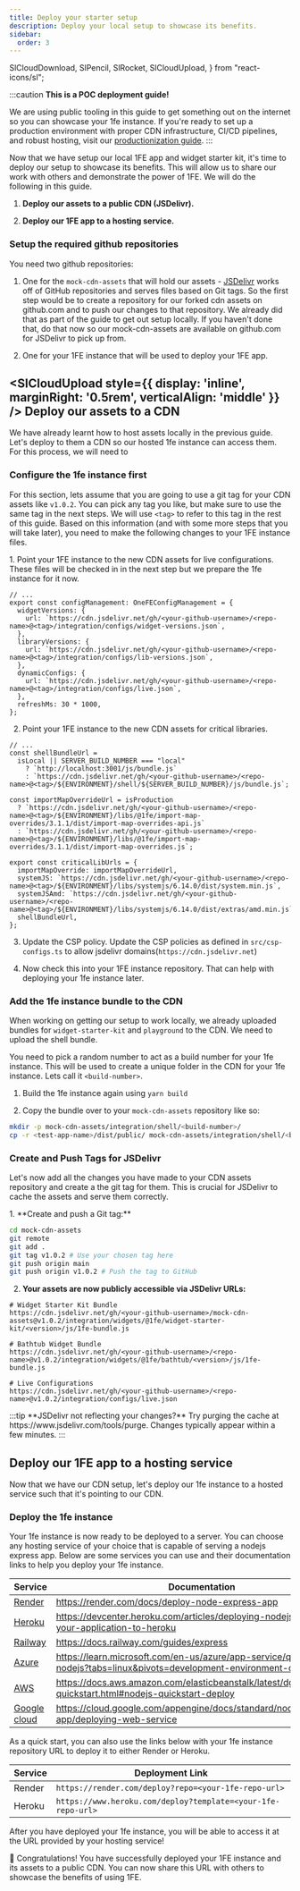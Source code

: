 ```yaml
---
title: Deploy your starter setup
description: Deploy your local setup to showcase its benefits.
sidebar:
  order: 3
---
```


  SlCloudDownload,
  SlPencil,
  SlRocket,
  SlCloudUpload,
} from "react-icons/sl";

:::caution
**This is a POC deployment guide!**

We are using public tooling in this guide to get something out on the internet so you can showcase your 1fe instance. If you're ready to set up a production environment with proper CDN infrastructure, CI/CD pipelines, and robust hosting, visit our [productionization guide](../../platform-guides/productionize).
:::

Now that we have setup our local 1FE app and widget starter kit, it's time to deploy our setup to showcase its benefits. This will allow us to share our work with others and demonstrate the power of 1FE. We will do the following in this guide.

<div className="prose">

1. **Deploy our assets to a public CDN (JSDelivr).**

2. **Deploy our 1FE app to a hosting service.**

</div>

### Setup the required github repositories

You need two github repositories:

<div className="prose">

1. One for the `mock-cdn-assets` that will hold our assets - [JSDelivr](https://www.jsdelivr.com/) works off of GitHub repositories and serves files based on Git tags. So the first step would be to create a repository for our forked cdn assets on github.com and to push our changes to that repository. We already did that as part of the guide to get out setup locally. If you haven't done that, do that now so our mock-cdn-assets are available on github.com for JSDelivr to pick up from.

2. One for your 1FE instance that will be used to deploy your 1FE app.

</div>

## <SlCloudUpload style={{ display: 'inline', marginRight: '0.5rem', verticalAlign: 'middle' }} /> Deploy our assets to a CDN

We have already learnt how to host assets locally in the previous guide. Let's deploy to them a CDN so our hosted 1fe instance can access them. For this process, we will need to

### Configure the 1fe instance first

For this section, lets assume that you are going to use a git tag for your CDN assets like `v1.0.2`. You can pick any tag you like, but make sure to use the same tag in the next steps. We will use `<tag>` to refer to this tag in the rest of this guide. Based on this information (and with some more steps that you will take later), you need to make the following changes to your 1FE instance files.

<div className="prose">
1. Point your 1FE instance to the new CDN assets for live configurations. These files will be checked in in the next step but we prepare the 1fe instance for it now.

```tsx title="src/config/ecosystem-configs.ts" {4,7,10}
// ...
export const configManagement: OneFEConfigManagement = {
  widgetVersions: {
    url: `https://cdn.jsdelivr.net/gh/<your-github-username>/<repo-name>@<tag>/integration/configs/widget-versions.json`,
  },
  libraryVersions: {
    url: `https://cdn.jsdelivr.net/gh/<your-github-username>/<repo-name>@<tag>/integration/configs/lib-versions.json`,
  },
  dynamicConfigs: {
    url: `https://cdn.jsdelivr.net/gh/<your-github-username>/<repo-name>@<tag>/integration/configs/live.json`,
  },
  refreshMs: 30 * 1000,
};
```

2. Point your 1FE instance to the new CDN assets for critical libraries.

```tsx title="src/config/ecosystem-configs.ts" {3,5,9,10}
// ...
const shellBundleUrl =
  isLocal || SERVER_BUILD_NUMBER === "local"
    ? `http://localhost:3001/js/bundle.js`
    : `https://cdn.jsdelivr.net/gh/<your-github-username>/<repo-name>@<tag>/${ENVIRONMENT}/shell/${SERVER_BUILD_NUMBER}/js/bundle.js`;

const importMapOverrideUrl = isProduction
  ? `https://cdn.jsdelivr.net/gh/<your-github-username>/<repo-name>@<tag>/${ENVIRONMENT}/libs/@1fe/import-map-overrides/3.1.1/dist/import-map-overrides-api.js`
  : `https://cdn.jsdelivr.net/gh/<your-github-username>/<repo-name>@<tag>/${ENVIRONMENT}/libs/@1fe/import-map-overrides/3.1.1/dist/import-map-overrides.js`;

export const criticalLibUrls = {
  importMapOverride: importMapOverrideUrl,
  systemJS: `https://cdn.jsdelivr.net/gh/<your-github-username>/<repo-name>@<tag>/${ENVIRONMENT}/libs/systemjs/6.14.0/dist/system.min.js`,
  systemJSAmd: `https://cdn.jsdelivr.net/gh/<your-github-username>/<repo-name>@<tag>/${ENVIRONMENT}/libs/systemjs/6.14.0/dist/extras/amd.min.js`,
  shellBundleUrl,
};
```

3. Update the CSP policy.
   Update the CSP policies as defined in `src/csp-configs.ts` to allow jsdelivr domains(`https://cdn.jsdelivr.net`)

4. Now check this into your 1FE instance repository. That can help with deploying your 1fe instance later.

</div>

### Add the 1fe instance bundle to the CDN

When working on getting our setup to work locally, we already uploaded bundles for `widget-starter-kit` and `playground` to the CDN. We need to upload the shell bundle.

You need to pick a random number to act as a build number for your 1fe instance. This will be used to create a unique folder in the CDN for your 1fe instance. Lets call it `<build-number>`.

<div className="prose">

1. Build the 1fe instance again using `yarn build`

2. Copy the bundle over to your `mock-cdn-assets` repository like so:

</div>

```bash
mkdir -p mock-cdn-assets/integration/shell/<build-number>/
cp -r <test-app-name>/dist/public/ mock-cdn-assets/integration/shell/<build-number>/
```

### Create and Push Tags for JSDelivr

Let's now add all the changes you have made to your CDN assets repository and create a the git tag for them. This is crucial for JSDelivr to cache the assets and serve them correctly.

<div className="prose">
1. **Create and push a Git tag:**

```bash
cd mock-cdn-assets
git remote
git add .
git tag v1.0.2 # Use your chosen tag here
git push origin main
git push origin v1.0.2 # Push the tag to GitHub
```

2. **Your assets are now publicly accessible via JSDelivr URLs:**

```
# Widget Starter Kit Bundle
https://cdn.jsdelivr.net/gh/<your-github-username>/mock-cdn-assets@v1.0.2/integration/widgets/@1fe/widget-starter-kit/<version>/js/1fe-bundle.js

# Bathtub Widget Bundle
https://cdn.jsdelivr.net/gh/<your-github-username>/<repo-name>@v1.0.2/integration/widgets/@1fe/bathtub/<version>/js/1fe-bundle.js

# Live Configurations
https://cdn.jsdelivr.net/gh/<your-github-username>/<repo-name>@v1.0.2/integration/configs/live.json
```

</div>
:::tip
**JSDelivr not reflecting your changes?** Try purging the cache at https://www.jsdelivr.com/tools/purge. Changes typically appear within a few minutes.
:::

## Deploy our 1FE app to a hosting service

Now that we have our CDN setup, let's deploy our 1fe instance to a hosted service such that it's pointing to our CDN.

### Deploy the 1fe instance

Your 1fe instance is now ready to be deployed to a server. You can choose any hosting service of your choice that is capable of serving a nodejs express app. Below are some services you can use and their documentation links to help you deploy your 1fe instance.

| Service                                                          | Documentation                                                                                                       |
| ---------------------------------------------------------------- | ------------------------------------------------------------------------------------------------------------------- |
| [Render](https://render.com/)                                    | https://render.com/docs/deploy-node-express-app                                                                     |
| [Heroku](https://www.heroku.com/)                                | https://devcenter.heroku.com/articles/deploying-nodejs#deploy-your-application-to-heroku                            |
| [Railway](https://railway.app/)                                  | https://docs.railway.com/guides/express                                                                             |
| [Azure](https://azure.microsoft.com/en-us/services/app-service/) | https://learn.microsoft.com/en-us/azure/app-service/quickstart-nodejs?tabs=linux&pivots=development-environment-cli |
| [AWS](https://aws.amazon.com/)                                   | https://docs.aws.amazon.com/elasticbeanstalk/latest/dg/nodejs-quickstart.html#nodejs-quickstart-deploy              |
| [Google cloud](https://cloud.google.com/)                        | https://cloud.google.com/appengine/docs/standard/nodejs/building-app/deploying-web-service                          |

As a quick start, you can also use the links below with your 1fe instance repository URL to deploy it to either Render or Heroku.

| Service | Deployment Link                                              |
| ------- | ------------------------------------------------------------ |
| Render  | `https://render.com/deploy?repo=<your-1fe-repo-url>`         |
| Heroku  | `https://www.heroku.com/deploy?template=<your-1fe-repo-url>` |

After you have deployed your 1fe instance, you will be able to access it at the URL provided by your hosting service!

🎉 Congratulations! You have successfully deployed your 1FE instance and its assets to a public CDN. You can now share this URL with others to showcase the benefits of using 1FE.
